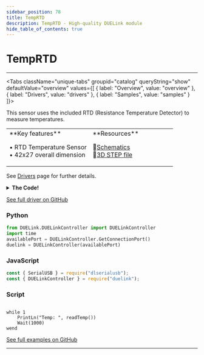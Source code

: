 ```yaml
---
sidebar_position: 78
title: TempRTD
description: TempRTD - High-quality DUELink module
hide_table_of_contents: true
---
```



# TempRTD

<ImageSection 
  product="setemprtd-a"
  tagline="TempRTD Sensor"
/>

---

<Tabs className="unique-tabs" groupid="catalog" queryString="show" defaultValue="overview"
  values={[
    {
        label: "Overview",
        value: "overview"
    },
    {
        label: "Drivers",
        value: "drivers"
    },
    {
        label: "Samples",
        value: "samples"
    }
]}>

<TabItem value="overview">

This sensor uses the included RTD (Resistance Temperature Detector) to measure temperatures.

<table><td width='50%'>
**Key features**

• RTD Temperature Sensor<br/>
• 42x27 overall dimension<br/>

</td><td width='50%'>
**Resources**
 
📄[Schematics](/sch/gdl-setemprtd-a.pdf)<br/>
🔩[3D STEP file](/3d/gdl-setemprtd-a.step)<br/>
</td></table>

</TabItem>

<TabItem value="drivers">

See [Drivers](/docs/engine/drivers) page for further details.

<details>
<summary><strong>The Code!</strong></summary>

**TempRTD Driver**

```text
##### Distance Driver #####
## Preliminary driver. Needs work!

fn DVer()
    return 0.1
fend

Alias(cs=4,rdy=3)

fn MaxRead(a, b1)
    a = a & (~0x00)
    DWrite(cs,0) 
    SpiWr(a)
    SpiWrs(0,b1)
    DWrite(cs,1)
fend

fn MaxWrite(a,d)
    a = a | 0x80  
    DWrite(cs,0)
    SpiWr(a)
    SpiWr(d)
    DWrite(cs,1)
fend

fn EnBias(v)
    Dim b1[1]  
    MaxRead(0x00, b1)
    
    if (v = 1)
        b1[0] = b1[0] | 0x80
    else
        b1[0] = b1[0] & (~0x80)
    end
    
    MaxWrite(0x00, b1[0])  
fend

fn Auto(e)
    Dim b1[1] 
    MaxRead(0x00, b1)
    
    if e =1
        b1[0] = b1[0] | 0x40
    else
        b1[0] = b1[0] & (~0x40)
    end
    
    MaxWrite(0x00, b1[0])
fend

fn setWire(n)
    Dim b1[1]
    
    MaxRead(0x00, b1)
    
    if n =3
        b1[0] = b1[0] | 0x10
    else
        b1[0] = b1[0] & (~0x10)
    end
    
    MaxWrite(0x00, b1[0])
fend

fn SShort()
    Dim b1[1]
    MaxRead(0x00, b1)
    MaxWrite(0x00, b1[0] | 0x20)
fend

fn readTemp()
    EnBias(1)
    Wait(10)
    SShort()
    
    while (DRead(rdy,0) = 1)
        Wait(10)
    wend
    
    Dim b1[2]  
    MaxRead(0x01, b1) 
    d = b1[0] << 8
    d = d | b1[1]
    d = d >> 1 
    r = d * 430 / 32768
    t = (r / 100 - 1) / 0.003851   
    EnBias(0)
    
    return t  
fend

fn Init()
    SpiCfg(1,1000)
    SetWire(3)
    EnBias(0)
    Auto(0)
fend

Init()

#########################
```

</details>

[See full driver on GitHub](https://github.com/ghi-electronics/duelink-website/tree/main/static/code/drivers)

</TabItem>

<TabItem value="samples">

### Python

```python
from DUELink.DUELinkController import DUELinkController
import time
availablePort = DUELinkController.GetConnectionPort()
duelink = DUELinkController(availablePort)
```

### JavaScript

```javascript
const { SerialUSB } = require("dlserialusb");
const { DUELinkController } = require("duelink");
```

### Script

```text

while 1
    PrintLn("Temp: ", readTemp())
    Wait(1000)
wend

```

[See full examples on GitHub](https://github.com/ghi-electronics/duelink-website/tree/main/static/code/samples)

</TabItem>

</Tabs>

---

<OrderSection
    product="DUELink TempRTD"
    partnumber="GDL-SETEMPRTD-A"
    price="$0.00"
/>
